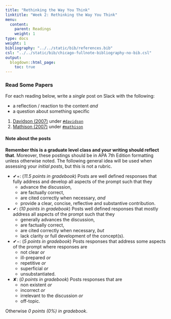 ```yaml
---
title: "Rethinking the Way You Think"
linktitle: "Week 2: Rethinking the Way You Think"
menu:
  content:
    parent: Readings
    weight: 1
type: docs
weight: 1
bibliography: "../../static/bib/references.bib"
csl: "../../static/bib/chicago-fullnote-bibliography-no-bib.csl"
output:
  blogdown::html_page:
    toc: true
---
```


### Read Some Papers
For each reading below, write a *single* post on Slack with the following:

  - a reflection / reaction to the content *and*
  - a question about something specific

1. [Davidson (2007)](/papers/Week 2/Davison (2007).pdf){target="_blank"} under [`#davidson`](https://2021edp617.slack.com/archives/C01KV12ELKC){target="_blank"}
2. [Mathison (2007)](/papers/Week 2/Mathison (2007).pdf){target="_blank"} under [`#mathison`](https://2021edp617.slack.com/archives/C01KV11R64S){target="_blank"}
  
#### Note about the posts 
**Remember this is a graduate level class and your writing should reflect that**. Moreover, these postings should be in APA 7th Edition formatting unless otherwise noted. The following general idea will be used when assessing your *initial posts*, but this is not a rubric. 

- ✔+: (*11.5 points in gradebook*) Posts are well defined responses that fully address and develop all aspects of the prompt such that they
  + advance the discussion, 
  + are factually correct, 
  + are cited correctly when necessary, *and*
  + provide a clear, concise, reflective and substantive contribution.
- ✔: (*10 points in gradebook*) Posts well defined responses that mostly address all aspects of the prompt such that they
  + generally advances the discussion, 
  + are factually correct, 
  + are cited correctly when necessary, *but*
  + lack clarity or full development of the concept(s). 
- ✔−: (*5 points in gradebook*) Posts responses that address some aspects of the prompt where responses are
  + not clear *or*
  + ill-prepared *or*
  + repetitive *or*
  + superficial *or*
  + unsubstantiated.
- ✘: (*0 points in gradebook*) Posts responses that are
  + non existent *or*
  + incorrect *or*
  + irrelevant to the discussion *or*
  + off-topic.

Otherwise *0 points (0%) in gradebook*.

